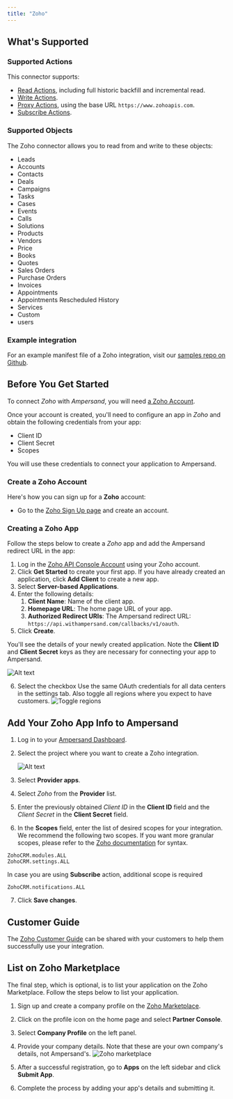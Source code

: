 ```yaml
---
title: "Zoho"
---
```


## What's Supported

### Supported Actions

This connector supports:

- [Read Actions](/read-actions), including full historic backfill and incremental read.
- [Write Actions](/write-actions).
- [Proxy Actions](/proxy-actions), using the base URL `https://www.zohoapis.com`.
- [Subscribe Actions](/subscribe-actions).

### Supported Objects

The Zoho connector allows you to read from and write to these objects:

- Leads
- Accounts
- Contacts
- Deals
- Campaigns
- Tasks
- Cases
- Events
- Calls
- Solutions
- Products
- Vendors
- Price
- Books
- Quotes
- Sales Orders
- Purchase Orders
- Invoices
- Appointments
- Appointments Rescheduled History
- Services
- Custom
- users

### Example integration

For an example manifest file of a Zoho integration, visit our [samples repo on Github](https://github.com/amp-labs/samples/blob/main/zoho/amp.yaml).

## Before You Get Started

To connect _Zoho_ with _Ampersand_, you will need [a Zoho Account](https://www.zoho.com/crm/).

Once your account is created, you'll need to configure an app in _Zoho_ and obtain the following credentials from your app:

- Client ID
- Client Secret
- Scopes

You will use these credentials to connect your application to Ampersand.

### Create a Zoho Account

Here's how you can sign up for a **Zoho** account:

- Go to the [Zoho Sign Up page](https://www.zoho.com/crm/signup.html) and create an account.

### Creating a Zoho App

Follow the steps below to create a _Zoho_ app and add the Ampersand redirect URL in the app:

1. Log in the [Zoho API Console Account](https://api-console.zoho.com/) using your Zoho account.
2. Click **Get Started** to create your first app. If you have already created an application, click **Add Client** to create a new app.
3. Select **Server-based Applications**.
4. Enter the following details:
   1. **Client Name**: Name of the client app.
   2. **Homepage URL**: The home page URL of your app.
   3. **Authorized Redirect URIs**: The Ampersand redirect URL: `https://api.withampersand.com/callbacks/v1/oauth`.
5. Click **Create**.

You'll see the details of your newly created application. Note the **Client ID** and **Client Secret** keys as they are necessary for connecting your app to Ampersand.

![Alt text](/images/provider-guides/8dcf7de-zohocrm1.gif)

6. Select the checkbox Use the same OAuth credentials for all data centers in the settings tab. Also toggle all regions where you expect to have customers.
   ![Toggle regions](/images/provider-guides/zoho-region.png)

## Add Your Zoho App Info to Ampersand

1. Log in to your [Ampersand Dashboard](https://dashboard.withampersand.com).

2. Select the project where you want to create a Zoho integration.

   ![Alt text](/images/provider-guides/dd47b7a-Ampersand.png)

3. Select **Provider apps**.

4. Select _Zoho_ from the **Provider** list.

5. Enter the previously obtained _Client ID_ in the **Client ID** field and the _Client Secret_ in the **Client Secret** field.

6. In the **Scopes** field, enter the list of desired scopes for your integration. We recommend the following two scopes. If you want more granular scopes, please refer to the [Zoho documentation](https://www.zoho.com/accounts/protocol/oauth/scope.html) for syntax. 

```
ZohoCRM.modules.ALL
ZohoCRM.settings.ALL
```

In case you are using **Subscribe** action, additional scope is required
```
ZohoCRM.notifications.ALL
```

7. Click **Save changes**.

## Customer Guide

The [Zoho Customer Guide](/customer-guides/zoho) can be shared with your customers to help them successfully use your integration.

## List on Zoho Marketplace

The final step, which is optional, is to list your application on the Zoho Marketplace.
Follow the steps below to list your application.

1.  Sign up and create a company profile on the [Zoho Marketplace](https://marketplace.zoho.com/home).

2.  Click on the profile icon on the home page and select **Partner Console**.

3.  Select **Company Profile** on the left panel.

4.  Provide your company details. Note that these are your own company's details, not Ampersand's.
    ![Zoho marketplace](/images/provider-guides/zoho-cp.png)

5.  After a successful registration, go to **Apps** on the left sidebar and click **Submit App**.

6.  Complete the process by adding your app's details and submitting it.
